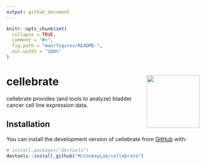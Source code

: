 ```yaml
---
output: github_document
---
```


<!-- README.md is generated from README.Rmd. Please edit that file -->

```r
knitr::opts_chunk$set(
  collapse = TRUE,
  comment = "#>",
  fig.path = "man/figures/README-",
  out.width = "100%"
)
```

# cellebrate <img src="man/figures/logo.png" align="right" height="138" />
<!-- badges: start -->
<!-- badges: end -->

cellebrate provides (and tools to analyze) bladder cancer cell line expression data.

## Installation

You can install the development version of cellebrate from [GitHub](https://github.com/) with:

``` r
# install.packages("devtools")
devtools::install_github("McConkeyLab/cellebrate")
```
